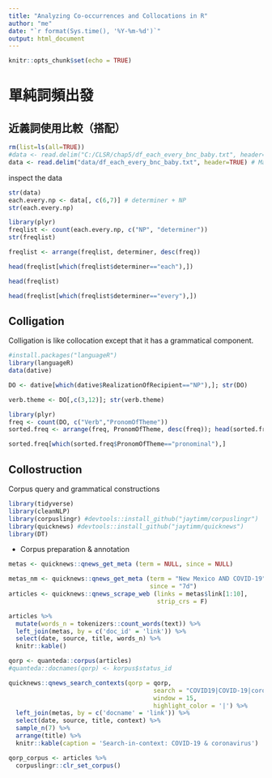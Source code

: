 ```yaml
---
title: "Analyzing Co-occurrences and Collocations in R"
author: "me"
date: "`r format(Sys.time(), '%Y-%m-%d')`"
output: html_document
---
```


```r
knitr::opts_chunk$set(echo = TRUE)
```

# 單純詞頻出發


## 近義詞使用比較（搭配）


```r
rm(list=ls(all=TRUE))
#data <- read.delim("C:/CLSR/chap5/df_each_every_bnc_baby.txt", header=TRUE) # Windows 
data <- read.delim("data/df_each_every_bnc_baby.txt", header=TRUE) # Mac
```


inspect the data
```r
str(data)
each.every.np <- data[, c(6,7)] # determiner + NP
str(each.every.np)
```



```r
library(plyr)
freqlist <- count(each.every.np, c("NP", "determiner"))
str(freqlist)
```


```r
freqlist <- arrange(freqlist, determiner, desc(freq))

head(freqlist[which(freqlist$determiner=="each"),])

head(freqlist)

head(freqlist[which(freqlist$determiner=="every"),])
```

## Colligation
Colligation is like collocation except that it has a grammatical component.



```r
#install.packages("languageR")
library(languageR)
data(dative)

DO <- dative[which(dative$RealizationOfRecipient=="NP"),]; str(DO)

verb.theme <- DO[,c(3,12)]; str(verb.theme)
```

```r
library(plyr)
freq <- count(DO, c("Verb","PronomOfTheme"))
sorted.freq <- arrange(freq, PronomOfTheme, desc(freq)); head(sorted.freq, 15)

sorted.freq[which(sorted.freq$PronomOfTheme=="pronominal"),]
```

## Collostruction

Corpus query and grammatical constructions

```r
library(tidyverse)
library(cleanNLP)
library(corpuslingr) #devtools::install_github("jaytimm/corpuslingr")
library(quicknews) #devtools::install_github("jaytimm/quicknews")
library(DT)
```


- Corpus preparation & annotation

```r

metas <- quicknews::qnews_get_meta (term = NULL, since = NULL)

metas_nm <- quicknews::qnews_get_meta (term = "New Mexico AND COVID-19", 
                                       since = "7d")
articles <- quicknews::qnews_scrape_web (links = metas$link[1:10], 
                                         strip_crs = F)
```


```r
articles %>%
  mutate(words_n = tokenizers::count_words(text)) %>%
  left_join(metas, by = c('doc_id' = 'link')) %>%
  select(date, source, title, words_n) %>%
  knitr::kable()
```






```r
qorp <- quanteda::corpus(articles)
#quanteda::docnames(qorp) <- korpus$status_id

quicknews::qnews_search_contexts(qorp = qorp, 
                                        search = "COVID19|COVID-19|coronavirus", 
                                        window = 15,
                                        highlight_color = '|') %>%
  left_join(metas, by = c('docname' = 'link')) %>%
  select(date, source, title, context) %>%
  sample_n(7) %>%
  arrange(title) %>%
  knitr::kable(caption = 'Search-in-context: COVID-19 & coronavirus')
```




```r
qorp_corpus <- articles %>%
  corpuslingr::clr_set_corpus()
```

















